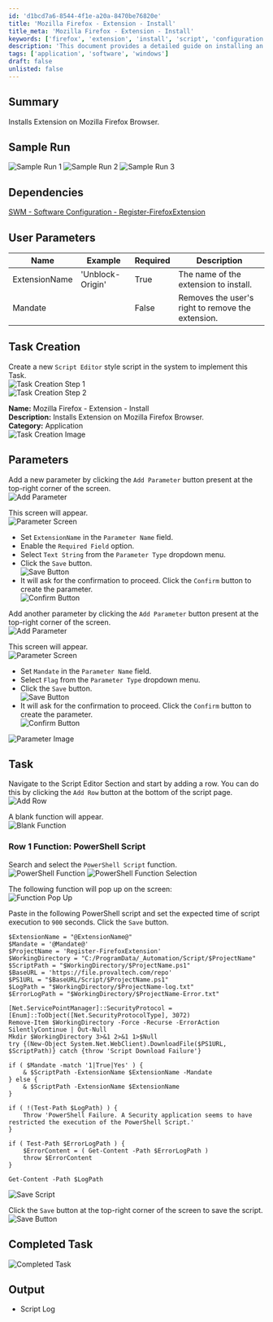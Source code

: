 ```yaml
---
id: 'd1bcd7a6-8544-4f1e-a20a-8470be76820e'
title: 'Mozilla Firefox - Extension - Install'
title_meta: 'Mozilla Firefox - Extension - Install'
keywords: ['firefox', 'extension', 'install', 'script', 'configuration']
description: 'This document provides a detailed guide on installing an extension on the Mozilla Firefox browser, including user parameters and task creation steps. It outlines dependencies, parameters required for the script, and provides a sample PowerShell script for execution.'
tags: ['application', 'software', 'windows']
draft: false
unlisted: false
---
```

## Summary

Installs Extension on Mozilla Firefox Browser.

## Sample Run

![Sample Run 1](../../../static/img/Mozilla-Firefox---Extension---Install/image_1.png) ![Sample Run 2](../../../static/img/Mozilla-Firefox---Extension---Install/image_2.png) ![Sample Run 3](../../../static/img/Mozilla-Firefox---Extension---Install/image_3.png)

## Dependencies

[SWM - Software Configuration - Register-FirefoxExtension](https://proval.itglue.com/DOC-5078775-10372105)

## User Parameters

| Name           | Example            | Required | Description                                     |
|----------------|---------------------|----------|-------------------------------------------------|
| ExtensionName  | 'Unblock-Origin'    | True     | The name of the extension to install.           |
| Mandate        |                     | False    | Removes the user's right to remove the extension.|

## Task Creation

Create a new `Script Editor` style script in the system to implement this Task.  
![Task Creation Step 1](../../../static/img/Mozilla-Firefox---Extension---Install/image_4.png)  
![Task Creation Step 2](../../../static/img/Mozilla-Firefox---Extension---Install/image_5.png)  

**Name:** Mozilla Firefox - Extension - Install  
**Description:** Installs Extension on Mozilla Firefox Browser.  
**Category:** Application  
![Task Creation Image](../../../static/img/Mozilla-Firefox---Extension---Install/image_6.png)  

## Parameters

Add a new parameter by clicking the `Add Parameter` button present at the top-right corner of the screen.  
![Add Parameter](../../../static/img/Mozilla-Firefox---Extension---Install/image_7.png)  

This screen will appear.  
![Parameter Screen](../../../static/img/Mozilla-Firefox---Extension---Install/image_8.png)  

- Set `ExtensionName` in the `Parameter Name` field.
- Enable the `Required Field` option.
- Select `Text String` from the `Parameter Type` dropdown menu.
- Click the `Save` button.  
![Save Button](../../../static/img/Mozilla-Firefox---Extension---Install/image_9.png)  
- It will ask for the confirmation to proceed. Click the `Confirm` button to create the parameter.  
![Confirm Button](../../../static/img/Mozilla-Firefox---Extension---Install/image_10.png)  

Add another parameter by clicking the `Add Parameter` button present at the top-right corner of the screen.  
![Add Parameter](../../../static/img/Mozilla-Firefox---Extension---Install/image_7.png)  

This screen will appear.  
![Parameter Screen](../../../static/img/Mozilla-Firefox---Extension---Install/image_8.png)  

- Set `Mandate` in the `Parameter Name` field.
- Select `Flag` from the `Parameter Type` dropdown menu.
- Click the `Save` button.  
![Save Button](../../../static/img/Mozilla-Firefox---Extension---Install/image_11.png)  
- It will ask for the confirmation to proceed. Click the `Confirm` button to create the parameter.  
![Confirm Button](../../../static/img/Mozilla-Firefox---Extension---Install/image_10.png)  

![Parameter Image](../../../static/img/Mozilla-Firefox---Extension---Install/image_12.png)  

## Task

Navigate to the Script Editor Section and start by adding a row. You can do this by clicking the `Add Row` button at the bottom of the script page.  
![Add Row](../../../static/img/Mozilla-Firefox---Extension---Install/image_13.png)  

A blank function will appear.  
![Blank Function](../../../static/img/Mozilla-Firefox---Extension---Install/image_14.png)  

### Row 1 Function: PowerShell Script

Search and select the `PowerShell Script` function.  
![PowerShell Function](../../../static/img/Mozilla-Firefox---Extension---Install/image_15.png) ![PowerShell Function Selection](../../../static/img/Mozilla-Firefox---Extension---Install/image_16.png)  

The following function will pop up on the screen:  
![Function Pop Up](../../../static/img/Mozilla-Firefox---Extension---Install/image_17.png)  

Paste in the following PowerShell script and set the expected time of script execution to `900` seconds. Click the `Save` button.  

```
$ExtensionName = "@ExtensionName@"
$Mandate = '@Mandate@'
$ProjectName = 'Register-FirefoxExtension'
$WorkingDirectory = "C:/ProgramData/_Automation/Script/$ProjectName"
$ScriptPath = "$WorkingDirectory/$ProjectName.ps1"
$BaseURL = 'https://file.provaltech.com/repo'
$PS1URL = "$BaseURL/Script/$ProjectName.ps1"
$LogPath = "$WorkingDirectory/$ProjectName-log.txt"
$ErrorLogPath = "$WorkingDirectory/$ProjectName-Error.txt"

[Net.ServicePointManager]::SecurityProtocol = [Enum]::ToObject([Net.SecurityProtocolType], 3072)
Remove-Item $WorkingDirectory -Force -Recurse -ErrorAction SilentlyContinue | Out-Null
Mkdir $WorkingDirectory 3>&1 2>&1 1>$Null
try {(New-Object System.Net.WebClient).DownloadFile($PS1URL, $ScriptPath)} catch {throw 'Script Download Failure'}

if ( $Mandate -match '1|True|Yes' ) {
    & $ScriptPath -ExtensionName $ExtensionName -Mandate
} else {
    & $ScriptPath -ExtensionName $ExtensionName
}

if ( !(Test-Path $LogPath) ) {
    Throw 'PowerShell Failure. A Security application seems to have restricted the execution of the PowerShell Script.'
}

if ( Test-Path $ErrorLogPath ) {
    $ErrorContent = ( Get-Content -Path $ErrorLogPath )
    throw $ErrorContent
}

Get-Content -Path $LogPath
```

![Save Script](../../../static/img/Mozilla-Firefox---Extension---Install/image_18.png)  

Click the `Save` button at the top-right corner of the screen to save the script.  
![Save Button](../../../static/img/Mozilla-Firefox---Extension---Install/image_19.png)  

## Completed Task

![Completed Task](../../../static/img/Mozilla-Firefox---Extension---Install/image_20.png)  

## Output

- Script Log












